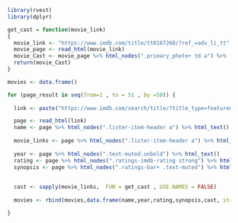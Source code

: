 ```r
library(rvest)
library(dplyr)

```
```r
get_cast = function(movie_link)
{
  movie_link <- "https://www.imdb.com/title/tt0167260/?ref_=adv_li_tt" 
  movie_page <- read_html(movie_link)
  movie_Cast <- movie_page %>% html_nodes(".primary_photo+ td a") %>%  html_text() %>% paste(collapse = ",")
  return(movie_Cast)
}
```

```r
movies <- data.frame()
```

```r
for (page_result in seq(from=1 , to = 51 , by =50)) {
  
  link <- paste("https://www.imdb.com/search/title/?title_type=feature&num_votes=25000,&genres=adventure&sort=user_rating,desc&start= " , page_result ," &ref_=adv_nxt")

  page <- read_html(link)
  name <- page %>% html_nodes(".lister-item-header a") %>% html_text()
  
  movie_links <- page %>% html_nodes(".lister-item-header a") %>% html_attr("href") %>% paste("https://www.imdb.com", .,sep = "")
  
  year <- page %>% html_nodes(".text-muted.unbold") %>% html_text()
  rating <- page %>% html_nodes(".ratings-imdb-rating strong") %>% html_text()
  synopsis <- page %>% html_nodes(".ratings-bar+ .text-muted") %>% html_text()
  
  
  cast <- sapply(movie_links,  FUN = get_cast , USE.NAMES = FALSE)
  
  movies <- rbind(movies,data.frame(name,year,rating,synopsis,cast, stringsAsFactors = FALSE))

}
```

